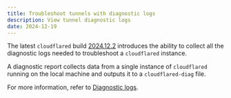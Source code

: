 ```yaml
---
title: Troubleshoot tunnels with diagnostic logs
description: View tunnel diagnostic logs
date: 2024-12-19
---
```



The latest `cloudflared` build [2024.12.2](https://github.com/cloudflare/cloudflared/releases/tag/2024.12.2) introduces the ability to collect all the diagnostic logs needed to troubleshoot a `cloudflared` instance.

A diagnostic report collects data from a single instance of `cloudflared` running on the local machine and outputs it to a `cloudflared-diag` file.

<Render file="tunnel/tunnel-diag-file" product="cloudflare-one" />

For more information, refer to [Diagnostic logs](/cloudflare-one/connections/connect-networks/troubleshoot-tunnels/diag-logs/).

